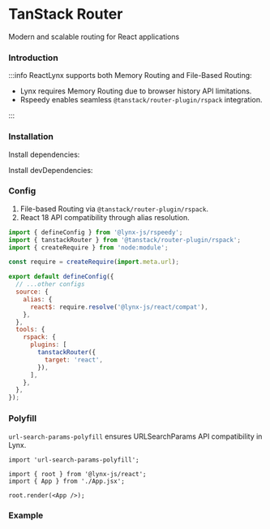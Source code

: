 
# TanStack Router

Modern and scalable routing for React applications

### Introduction

:::info
ReactLynx supports both Memory Routing and File-Based Routing:

- Lynx requires Memory Routing due to browser history API limitations.
- Rspeedy enables seamless `@tanstack/router-plugin/rspack` integration.

:::

### Installation

Install dependencies:

<PackageManagerTabs command="install @tanstack/react-router url-search-params-polyfill" />

Install devDependencies:

<PackageManagerTabs command="install @tanstack/router-plugin -D" />

### Config

1. File-based Routing via `@tanstack/router-plugin/rspack`.
2. React 18 API compatibility through alias resolution.

```js title=lynx.config.js
import { defineConfig } from '@lynx-js/rspeedy';
import { tanstackRouter } from '@tanstack/router-plugin/rspack';
import { createRequire } from 'node:module';

const require = createRequire(import.meta.url);

export default defineConfig({
  // ...other configs
  source: {
    alias: {
      react$: require.resolve('@lynx-js/react/compat'),
    },
  },
  tools: {
    rspack: {
      plugins: [
        tanstackRouter({
          target: 'react',
        }),
      ],
    },
  },
});
```

### Polyfill

`url-search-params-polyfill` ensures URLSearchParams API compatibility in Lynx.

```tsx title=index.tsx
import 'url-search-params-polyfill';

import { root } from '@lynx-js/react';
import { App } from './App.jsx';

root.render(<App />);
```

### Example

<Go
  example="tanstack-router"
  defaultFile="src/App.tsx"
  img="https://lf-lynx.tiktok-cdns.com/obj/lynx-artifacts-oss-sg/plugin/static/tanstack-router.jpg"
  defaultEntryFile="dist/main.lynx.bundle"
  entry="src/tanstack-router"
/>
